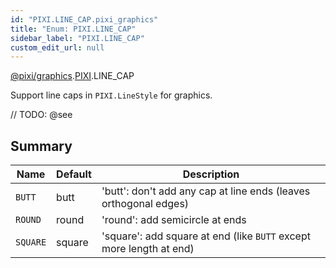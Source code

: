 ```yaml
---
id: "PIXI.LINE_CAP.pixi_graphics"
title: "Enum: PIXI.LINE_CAP"
sidebar_label: "PIXI.LINE_CAP"
custom_edit_url: null
---
```


[@pixi/graphics](../modules/pixi_graphics).[PIXI](../namespaces/PIXI).LINE_CAP


Support line caps in `PIXI.LineStyle` for graphics.



// TODO: @see

        

## Summary
| Name                | Default | Description                                                             |
| ------------------- | ------- | ----------------------------------------------------------------------- |
| <code>BUTT</code>   | butt    | 'butt'&#58; don't add any cap at line ends (leaves orthogonal edges)    |
| <code>ROUND</code>  | round   | 'round'&#58; add semicircle at ends                                     |
| <code>SQUARE</code> | square  | 'square'&#58; add square at end (like `BUTT` except more length at end) |

    